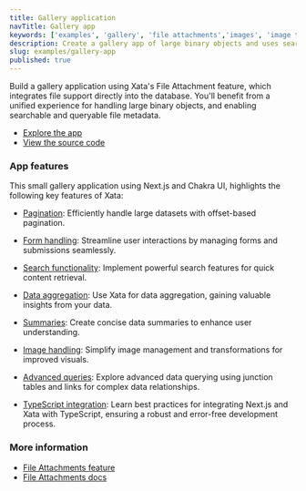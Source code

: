 ```yaml
---
title: Gallery application
navTitle: Gallery app
keywords: ['examples', 'gallery', 'file attachments','images', 'image transformation']
description: Create a gallery app of large binary objects and uses searchable file metadata
slug: examples/gallery-app
published: true
---
```


Build a gallery application using Xata's File Attachment feature, which integrates file support directly into the database. You'll benefit from a unified experience for handling large binary objects, and enabling searchable and queryable file metadata.

* [Explore the app](https://xata-gallery.vercel.app/)
* [View the source code](https://github.com/xataio/sample-nextjs-chakra-gallery-app)

### App features

This small gallery application using Next.js and Chakra UI, highlights the following key features of Xata:

* [Pagination](/docs/sdk/get): Efficiently handle large datasets with offset-based pagination.

* [Form handling](/docs/sdk/get): Streamline user interactions by managing forms and submissions seamlessly.

* [Search functionality](/docs/sdk/search): Implement powerful search features for quick content retrieval.

* [Data aggregation](/docs/sdk/aggregate): Use Xata for data aggregation, gaining valuable insights from your data.

* [Summaries](/docs/sdk/summarize): Create concise data summaries to enhance user understanding.

* [Image handling](/docs/sdk/image-transformations): Simplify image management and transformations for improved visuals.

* [Advanced queries](/docs/concepts/file-attachments): Explore advanced data querying using junction tables and links for complex data relationships.

* [TypeScript integration](/docs/sdk/typescript/overview): Learn best practices for integrating Next.js and Xata with TypeScript, ensuring a robust and error-free development process.


### More information
* [File Attachments feature](https://xata.io/file-attachments)
* [File Attachments docs](/docs/concepts/file-attachments)




